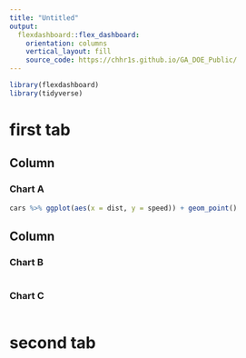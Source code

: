 ```yaml
---
title: "Untitled"
output: 
  flexdashboard::flex_dashboard:
    orientation: columns
    vertical_layout: fill
    source_code: https://chhr1s.github.io/GA_DOE_Public/
---
```


```r
library(flexdashboard)
library(tidyverse)
```

first tab
===


Column {data-width=650}
-----------------------------------------------------------------------

### Chart A

```r
cars %>% ggplot(aes(x = dist, y = speed)) + geom_point()

```

Column {data-width=350}
-----------------------------------------------------------------------

### Chart B

```r

```

### Chart C

```r

```

second tab
===
